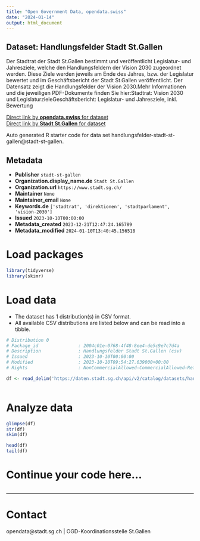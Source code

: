 ```yaml
---
title: "Open Government Data, opendata.swiss"
date: "2024-01-14"
output: html_document
---
```


## Dataset: Handlungsfelder Stadt St.Gallen

Der Stadtrat der Stadt St.Gallen bestimmt und veröffentlicht Legislatur- und Jahresziele, welche den Handlungsfeldern der Vision 2030 zugeordnet werden. Diese Ziele werden jeweils am Ende des Jahres, bzw. der Legislatur bewertet und im Geschäftsbericht der Stadt St.Gallen veröffentlicht. Der Datensatz zeigt die Handlungsfelder der Vision 2030.Mehr Informationen und die jeweiligen PDF-Dokumente finden Sie hier:Stadtrat: Vision 2030 und LegislaturzieleGeschäftsbericht: Legislatur- und Jahresziele, inkl. Bewertung

[Direct link by **opendata.swiss** for dataset](https://opendata.swiss/de/dataset/handlungsfelder-stadt-st-gallen)<br>
[Direct link by **Stadt St.Gallen** for dataset](https://daten.stadt.sg.ch/explore/dataset/handlungsfelder-stadt-st-gallen/)

Auto generated R starter code for data set handlungsfelder-stadt-st-gallen@stadt-st-gallen.

## Metadata

- **Publisher** `stadt-st-gallen`
- **Organization.display_name.de** `Stadt St.Gallen`
- **Organization.url** `https://www.stadt.sg.ch/`
- **Maintainer** `None`
- **Maintainer_email** `None`
- **Keywords.de** `['stadtrat', 'direktionen', 'stadtparlament', 'vision-2030']`
- **Issued** `2023-10-10T00:00:00`
- **Metadata_created** `2023-12-21T12:47:24.165789`
- **Metadata_modified** `2024-01-10T13:40:45.156518`


# Load packages

```r

library(tidyverse)
library(skimr)

```

# Load data

-   The dataset has 1 distribution(s) in CSV format.
-   All available CSV distributions are listed below and can be read into a tibble.

```r

# Distribution 0
# Package_id               : 2004c01e-0768-4f48-8ee4-de5c9e7c7d4a
# Description              : Handlungsfelder Stadt St.Gallen (csv)
# Issued                   : 2023-10-10T00:00:00
# Modified                 : 2023-10-10T09:54:27.639000+00:00
# Rights                   : NonCommercialAllowed-CommercialAllowed-ReferenceRequired

df <- read_delim('https://daten.stadt.sg.ch/api/v2/catalog/datasets/handlungsfelder-stadt-st-gallen/exports/csv')



```

# Analyze data

```r

glimpse(df)
str(df)
skim(df)

head(df)
tail(df)

```

# Continue your code here...

```r

```

------------------------------------------------------------------------

# Contact

opendata@stadt.sg.ch | OGD-Koordinationsstelle St.Gallen

